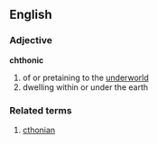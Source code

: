== English ==
=== Adjective === 
'''chthonic'''
# of or pretaining to the [[underworld]]
# dwelling within or under the earth

=== Related terms === 
# [[cthonian]]